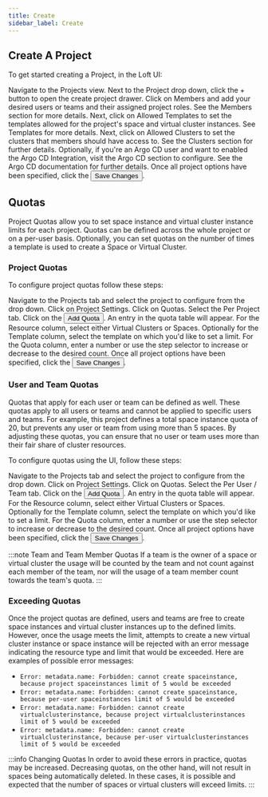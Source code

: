 ```yaml
---
title: Create
sidebar_label: Create
---
```



## Create A Project

To get started creating a Project, in the Loft UI:

<Flow id="create-project-ui">
    <Step>
        Navigate to the <NavStep>Projects</NavStep> view.
    </Step>
    <Step>
        Next to the <Label>Project</Label> drop down, click the <Label>+</Label> button to open the create project drawer.
    </Step>
    <Step>
        Click on <NavStep>Members</NavStep> and add your desired users or teams and their assigned project roles.
        See the <Link to="./members">Members</Link> section for more details.
    </Step>
    <Step>
        Next, click on <NavStep>Allowed Templates</NavStep> to set the templates allowed for the project's space and
        virtual cluster instances. See <Link to="./templates">Templates</Link> for more details.
    </Step>
    <Step>
        Next, click on <NavStep>Allowed Clusters</NavStep> to set the clusters that members should have access to.
        See the <Link to="./clusters">Clusters</Link> section for further details.
    </Step>
    <Step>
        Optionally, if you're an Argo CD user and want to enabled the Argo CD Integration, visit the <NavStep>Argo
        CD</NavStep> section to configure. See the <Link to="./argocd">Argo CD</Link> documentation for further
        details.
    </Step>
    <Step>
        Once all project options have been specified, click the <Button>Save Changes</Button>.
    </Step>
</Flow>


## Quotas

Project Quotas allow you to set space instance and virtual cluster instance limits for each project. Quotas can be
defined across the whole project or on a per-user basis. Optionally, you can set quotas on the number of times a
template is used to create a Space or Virtual Cluster.


### Project Quotas

To configure project quotas follow these steps:

<Flow id="create-project-quota-ui">
    <Step>
        Navigate to the <NavStep>Projects</NavStep> tab and select the project to configure from the drop down.
    </Step>
    <Step>
        Click on <NavStep>Project Settings</NavStep>.
    </Step>
    <Step>
        Click on <NavStep>Quotas</NavStep>.
    </Step>
    <Step>
        Select the <Label>Per Project</Label> tab.
    </Step>
    <Step>
        Click on the <Button>Add Quota</Button>. An entry in the quota table will appear.
    </Step>
    <Step>
        For the <Label>Resource</Label> column, select either Virtual Clusters or Spaces.
    </Step>
    <Step>
        Optionally for the <Label>Template</Label> column, select the template on which you'd like to set a limit.
    </Step>
    <Step>
        For the <Label>Quota</Label> column, enter a number or use the step selector to increase or decrease to the
        desired count.
    </Step>
    <Step>
        Once all project options have been specified, click the <Button>Save Changes</Button>.
    </Step>
</Flow>


### User and Team Quotas

Quotas that apply for each user or team can be defined as well. These quotas apply to all users or teams and cannot
be applied to specific users and teams. For example, this project defines a total space instance quota of 20, but
prevents any user or team from using more than 5 spaces. By adjusting these quotas, you can ensure that no user or
team uses more than their fair share of cluster resources.

To configure quotas using the UI, follow these steps:

<Flow id="create-project-quota-team-ui">
    <Step>
        Navigate to the <NavStep>Projects</NavStep> tab and select the project to configure from the drop down.
    </Step>
    <Step>
        Click on <NavStep>Project Settings</NavStep>.
    </Step>
    <Step>
        Click on <NavStep>Quotas</NavStep>.
    </Step>
    <Step>
        Select the <Label>Per User / Team</Label> tab.
    </Step>
    <Step>
        Click on the <Button>Add Quota</Button>. An entry in the quota table will appear.
    </Step>
    <Step>
        For the <Label>Resource</Label> column, select either Virtual Clusters or Spaces.
    </Step>
    <Step>
        Optionally for the <Label>Template</Label> column, select the template on which you'd like to set a limit.
    </Step>
    <Step>
        For the <Label>Quota</Label> column, enter a number or use the step selector to increase or decrease to the
        desired count.
    </Step>
    <Step>
        Once all project options have been specified, click the <Button>Save Changes</Button>.
    </Step>
</Flow>

:::note Team and Team Member Quotas
If a team is the owner of a space or virtual cluster the usage will be counted by the team and not count against
each member of the team, nor will the usage of a team member count towards the team's quota.
:::


### Exceeding Quotas

Once the project quotas are defined, users and teams are free to create space instances and virtual cluster
instances up to the defined limits. However, once the usage meets the limit, attempts to create a new virtual
cluster instance or space instance will be rejected with an error message indicating the resource type and limit
that would be exceeded. Here are examples of possible error messages:

- `Error: metadata.name: Forbidden: cannot create spaceinstance, because project spaceinstances limit of 5 would be exceeded`
- `Error: metadata.name: Forbidden: cannot create spaceinstance, because per-user spaceinstances limit of 5 would be exceeded`
- `Error: metadata.name: Forbidden: cannot create virtualclusterinstance, because project virtualclusterinstances limit of 5 would be exceeded`
- `Error: metadata.name: Forbidden: cannot create virtualclusterinstance, because per-user virtualclusterinstances limit of 5 would be exceeded`

:::info Changing Quotas
In order to avoid these errors in practice, quotas may be increased. Decreasing quotas, on the other hand, will not
result in spaces being automatically deleted. In these cases, it is possible and expected that the number of spaces
or virtual clusters will exceed limits.
:::
